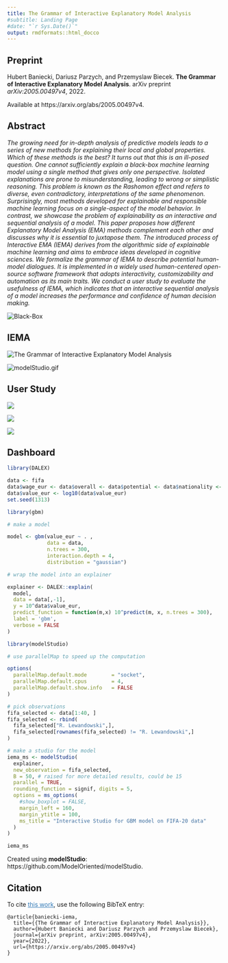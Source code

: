 ```yaml
---
title: The Grammar of Interactive Explanatory Model Analysis
#subtitle: Landing Page
#date: "`r Sys.Date()`"
output: rmdformats::html_docco
---
```


<!-- Place this tag in your head or just before your close body tag. -->
<script async defer src="https://buttons.github.io/buttons.js"></script>
<style type="text/css">
.main-container {
  max-width: 1250px;
}
@media (min-width: 992px) {
  .col-md-offset-1 {
    margin-left: 0%;
  }
  .col-md-10 {
    width: 100%;
}
}

h1.title {
    text-transform: none !important;
}

.r2d3 {
  position: relative !important;
}

a {
  color: #337ab7;
}
</style>

## Preprint

Hubert Baniecki, Dariusz Parzych, and Przemyslaw Biecek. **The Grammar of Interactive Explanatory Model Analysis**. arXiv preprint *arXiv:2005.00497v4*, 2022. 

Available at https://arxiv.org/abs/2005.00497v4.

## Abstract 

*The growing need for in-depth analysis of predictive models leads to a series of new methods for explaining their local and global properties. Which of these methods is the best? It turns out that this is an ill-posed question. One cannot sufficiently explain a black-box machine learning model using a single method that gives only one perspective. Isolated explanations are prone to misunderstanding, leading to wrong or simplistic reasoning. This problem is known as the Rashomon effect and refers to diverse, even contradictory, interpretations of the same phenomenon. Surprisingly, most methods developed for explainable and responsible machine learning focus on a single-aspect of the model behavior. In contrast, we showcase the problem of explainability as an interactive and sequential analysis of a model. This paper proposes how different Explanatory Model Analysis (EMA) methods complement each other and discusses why it is essential to juxtapose them. The introduced process of Interactive EMA (IEMA) derives from the algorithmic side of explainable machine learning and aims to embrace ideas developed in cognitive sciences. We formalize the grammar of IEMA to describe potential human-model dialogues. It is implemented in a widely used human-centered open-source software framework that adopts interactivity, customizability and automation as its main traits. We conduct a user study to evaluate the usefulness of IEMA, which indicates that an interactive sequential analysis of a model increases the performance and confidence of human decision making.* 

<img src="https://raw.githubusercontent.com/MI2DataLab/iema/main/figures/blackbox.png" alt="Black-Box" style="max-width:100%;">

## IEMA

<img src="https://raw.githubusercontent.com/MI2DataLab/iema/main/figures/iema.png" alt="The Grammar of Interactive Explanatory Model Analysis" style="max-width:100%;">

<img src="https://raw.githubusercontent.com/MI2DataLab/iema/main/figures/long.gif" alt="modelStudio.gif" style="max-width:100%;">

## User Study

<img src="https://raw.githubusercontent.com/MI2DataLab/iema/main/figures/table4.png" style="max-width:100%;">

<img src="https://raw.githubusercontent.com/MI2DataLab/iema/main/figures/table5.png" style="max-width:100%;">

<img src="https://raw.githubusercontent.com/MI2DataLab/iema/main/figures/figure14.png" style="max-width:100%;">

## Dashboard

```r
library(DALEX)

data <- fifa
data$wage_eur <- data$overall <- data$potential <- data$nationality <- NULL
data$value_eur <- log10(data$value_eur)
set.seed(1313)

library(gbm)

# make a model

model <- gbm(value_eur ~ . ,
             data = data,
             n.trees = 300,
             interaction.depth = 4, 
             distribution = "gaussian")

# wrap the model into an explainer

explainer <- DALEX::explain(
  model, 
  data = data[,-1], 
  y = 10^data$value_eur, 
  predict_function = function(m,x) 10^predict(m, x, n.trees = 300),
  label = 'gbm',
  verbose = FALSE
)

library(modelStudio)

# use parallelMap to speed up the computation

options(
  parallelMap.default.mode        = "socket",
  parallelMap.default.cpus        = 4,
  parallelMap.default.show.info   = FALSE
)

# pick observations
fifa_selected <- data[1:40, ]
fifa_selected <- rbind(
  fifa_selected["R. Lewandowski",],
  fifa_selected[rownames(fifa_selected) != "R. Lewandowski",]
)

# make a studio for the model
iema_ms <- modelStudio(
  explainer, 
  new_observation = fifa_selected,
  B = 50, # raised for more detailed results, could be 15
  parallel = TRUE,
  rounding_function = signif, digits = 5,
  options = ms_options(
    #show_boxplot = FALSE,
    margin_left = 160,
    margin_ytitle = 100,
    ms_title = "Interactive Studio for GBM model on FIFA-20 data"
  )
)

iema_ms
```

Created using **modelStudio**: https://github.com/ModelOriented/modelStudio.

## Citation

To cite [this work](https://arxiv.org/abs/2005.00497v4), use the following BibTeX entry:

```
@article{baniecki-iema,
  title={{The Grammar of Interactive Explanatory Model Analysis}}, 
  author={Hubert Baniecki and Dariusz Parzych and Przemyslaw Biecek},
  journal={arXiv preprint, arXiv:2005.00497v4},
  year={2022},
  url={https://arxiv.org/abs/2005.00497v4}
}
```